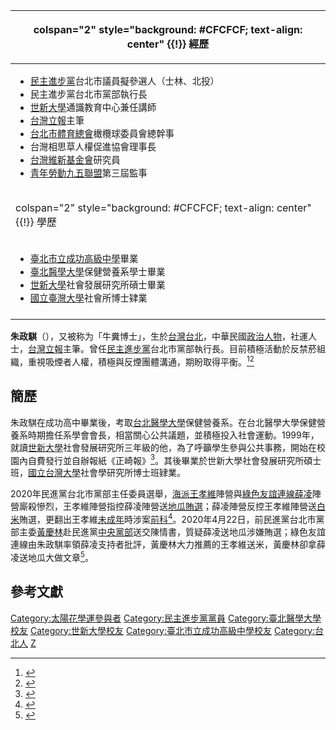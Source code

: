 {{multiple issues|
{{coi|time=2014-03-30T19:20:37+00:00}}
{{autobiography|time=2014-04-02T01:43:06+00:00}}
{{advert|time=2014-04-02T01:43:06+00:00}}
{{blpsources|time=2014-04-02T01:47:25+00:00}}
}}
{{Infobox_officeholder
| name = 朱政騏 <br>
| image name = ChargeChu 1.jpg
| width = 200px
| sex = 男
| birth_date = {{birth date and age|1978|04|12}}
| birth_place = {{ROC-TW}}[[台北|台北]]
| nationality = {{ROC}}
| party = {{Dpp|25px}}
}}
{| class="infobox bordered" style="width: 22em; font-size: 90%; text-align: left; float:right;" cellpadding="3"
! colspan="2" style="background: #CFCFCF; text-align: center" {{!}} 經歷
|-
| colspan="2" style="font-size: 90%" |<div style="text-align: left">
* [[民主進步黨|民主進步黨]]台北市議員擬參選人（士林、北投）
* 民主進步黨台北市黨部執行長
* [[世新大學|世新大學]]通識教育中心兼任講師
* [[台灣立報|台灣立報]]主筆
* [[台北市體育總會|台北市體育總會]]橄欖球委員會總幹事
* 台灣相思草人權促進協會理事長
* [[台灣維新基金會|台灣維新基金會]]研究員
* [[青年勞動九五聯盟|青年勞動九五聯盟]]第三屆監事
|-
! colspan="2" style="background: #CFCFCF; text-align: center" {{!}} 學歷
|-
| colspan="2" style="font-size: 90%" |<div style="text-align: left">
*[[臺北市立成功高級中學|臺北市立成功高級中學]]畢業
*[[臺北醫學大學|臺北醫學大學]]保健營養系學士畢業
*[[世新大學|世新大學]]社會發展研究所碩士畢業
*[[國立臺灣大學|國立臺灣大學]]社會所博士肄業
|-
|}

'''朱政騏'''（{{bd|1978年|04月12日|catIdx=T段}}），又被称为「牛糞博士」，生於[[台灣|台灣]][[台北|台北]]，中華民國[[政治人物|政治人物]]，社運人士，[[台灣立報|台灣立報]]主筆。曾任[[民主進步黨|民主進步黨]]台北市黨部執行長。目前積極活動於反禁菸組織，重視吸煙者人權，積極與反煙團體溝通，期盼取得平衡。<ref>{{cite news |language = 中文 |author = 陳鈞凱 |url = http://tobacco.hpa.gov.tw/Content.aspx?MenuId=556&CID=23189&year=0&month=0 |title = 以價制量？菸品健康捐擬漲20 擁菸團體批衛署禁菸法西斯 |publisher = NOWnews |date = 2012-08-17 |accessdate = 2017-04-29 |archive-url = https://web.archive.org/web/20170814133944/http://tobacco.hpa.gov.tw/Content.aspx?MenuId=556&CID=23189&year=0&month=0 |archive-date = 2017-08-14 |dead-url = yes }}</ref><ref>{{cite news |language = 中文 |author = 新國際編輯部 |url = http://www.lihpao.com/?action-viewnews-itemid-113689 |title = 菸害防制法是與非 |publisher = 台灣立報 |date = 2011-12-15 |accessdate = 2017-04-29 |archive-date = 2018-08-24 |archive-url = https://web.archive.org/web/20180824183405/http://www.lihpao.com/?action-viewnews-itemid-113689 |dead-url = no }}</ref>

==簡歷==
朱政騏在成功高中畢業後，考取[[台北醫學大學|台北醫學大學]]保健營養系。在台北醫學大學保健營養系時期擔任系學會會長，相當關心公共議題，並積極投入社會運動。1999年，就讀[[世新大學|世新大學]]社會發展研究所三年級的他，為了呼籲學生參與公共事務，開始在校園內自費發行並自辦報紙《正崎報》<ref>{{Cite web|url=http://mypaper.pchome.com.tw/missingray/post/1234745024|title=一人報紙校園發聲 朱政騏樂此不疲|publisher=[[民生報|民生報]]|author=梁仲昇|location=台北|date=2003-11-02|accessdate=2014-04-20|language=zh-tw|archive-date=2019-08-13|archive-url=https://web.archive.org/web/20190813130339/http://mypaper.pchome.com.tw/missingray/post/1234745024|dead-url=no}}</ref>。其後畢業於世新大學社會發展研究所碩士班，[[國立台灣大學|國立台灣大學]]社會學研究所博士班肄業。

2020年民進黨台北市黨部主任委員選舉，[[海派_(民進黨)|海派]][[王孝維|王孝維]]陣營與[[綠色友誼連線|綠色友誼連線]][[薛凌|薛凌]]陣營廝殺慘烈，王孝維陣營指控薛凌陣營送[[地瓜|地瓜]][[賄選|賄選]]；薛凌陣營反控王孝維陣營送[[白米|白米]]賄選，更翻出王孝維[[未成年|未成年]]時涉案[[前科|前科]]<ref>{{Cite web|url=https://www.storm.mg/article/2616574|author=顏振凱|language=zh-tw|title=黨職選舉在即 卓榮泰點名台北市黨部：違反選風或刻意攻訐，絕不寬貸|publisher=風傳媒|date=2020-05-09|accessdate=2020-05-09|quote=|archive-date=2020-05-13|archive-url=https://web.archive.org/web/20200513230122/https://www.storm.mg/article/2616574|dead-url=no}}</ref>。2020年4月22日，前民進黨台北市黨部主委[[黃慶林|黃慶林]]赴民進黨[[中央黨部|中央黨部]]送交陳情書，質疑薛凌送地瓜涉嫌賄選；綠色友誼連線由朱政騏率領薛凌支持者批評，黃慶林大力推薦的王孝維送米，黃慶林卻拿薛凌送地瓜大做文章<ref>{{Cite web|url=https://newtalk.tw/news/view/2020-04-22/395458|author=周煊惠|language=zh-tw|title=地瓜對決冠軍米 薛凌派王孝維派互轟送禮|publisher=新頭殼|date=2020-04-22|accessdate=2020-05-16|quote=民進黨台北市前黨部主委黃慶林今（22日）前往黨中央送陳情書，質疑黨部主委候選人薛凌贈送地瓜涉嫌賄選……黃慶林下午於民進黨中央黨部送陳情書，但還沒開始說話，現場就聚集許多薛凌支持者踢館。綠色友誼連線「牛糞博士」朱政騏率眾高喊「拒絕打手、拒絕抹黑」、「良心何在、不要當打手」等口號痛批，黃慶林大力推薦的主委候選人王孝維送米，卻對薛凌送地瓜大做文章。|archive-date=2020-04-29|archive-url=https://web.archive.org/web/20200429032145/https://newtalk.tw/news/view/2020-04-22/395458|dead-url=no}}</ref>。

==參考文獻==
{{reflist}}

{{DEFAULTSORT:zhu zhengqi}}
[[Category:太陽花學運參與者|Category:太陽花學運參與者]]
[[Category:民主進步黨黨員|Category:民主進步黨黨員]]
[[Category:臺北醫學大學校友|Category:臺北醫學大學校友]]
[[Category:世新大學校友|Category:世新大學校友]]
[[Category:臺北市立成功高級中學校友|Category:臺北市立成功高級中學校友]]
[[Category:台北人|Category:台北人]]
[[Category:朱姓|Z]]